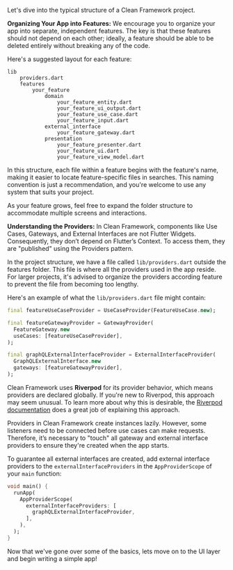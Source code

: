 Let's dive into the typical structure of a Clean Framework project.

**Organizing Your App into Features:**
We encourage you to organize your app into separate, independent features. The key is that these features should not depend on each other; ideally, a feature should be able to be deleted entirely without breaking any of the code.

Here's a suggested layout for each feature:

```
lib
    providers.dart
    features
        your_feature
            domain
                your_feature_entity.dart
                your_feature_ui_output.dart
                your_feature_use_case.dart
                your_feature_input.dart
            external_interface
                your_feature_gateway.dart
            presentation
                your_feature_presenter.dart
                your_feature_ui.dart
                your_feature_view_model.dart
```

In this structure, each file within a feature begins with the feature's name, making it easier to locate feature-specific files in searches. This naming convention is just a recommendation, and you're welcome to use any system that suits your project.

As your feature grows, feel free to expand the folder structure to accommodate multiple screens and interactions.

**Understanding the Providers:**
In Clean Framework, components like Use Cases, Gateways, and External Interfaces are not Flutter Widgets. Consequently, they don’t depend on Flutter’s Context. To access them, they are "published" using the Providers pattern.

In the project structure, we have a file called `lib/providers.dart` outside the features folder. This file is where all the providers used in the app reside. For larger projects, it's advised to organize the providers according feature to prevent the file from becoming too lengthy.

Here's an example of what the `lib/providers.dart` file might contain:

```dart
final featureUseCaseProvider = UseCaseProvider(FeatureUseCase.new);

final featureGatewayProvider = GatewayProvider(
  FeatureGateway.new
  useCases: [featureUseCaseProvider],
);

final graphQLExternalInterfaceProvider = ExternalInterfaceProvider(
  GraphQLExternalInterface.new
  gateways: [featureGatewayProvider],
);
```

Clean Framework uses **Riverpod** for its provider behavior, which means providers are declared globally. If you're new to Riverpod, this approach may seem unusual. To learn more about why this is desirable, the [Riverpod documentation](https://riverpod.dev/docs/concepts/providers) does a great job of explaining this approach.

Providers in Clean Framework create instances lazily. However, some listeners need to be connected before use cases can make requests. Therefore, it’s necessary to "touch" all gateway and external interface providers to ensure they're created when the app starts.

To guarantee all external interfaces are created, add external interface providers to the `externalInterfaceProviders` in the `AppProviderScope` of your `main` function:

```dart
void main() {
  runApp(
    AppProviderScope(
      externalInterfaceProviders: [
        graphQLExternalInterfaceProvider,
      ],
    ),
  );
}
```

Now that we've gone over some of the basics, lets move on to the UI layer and begin writing a simple app!